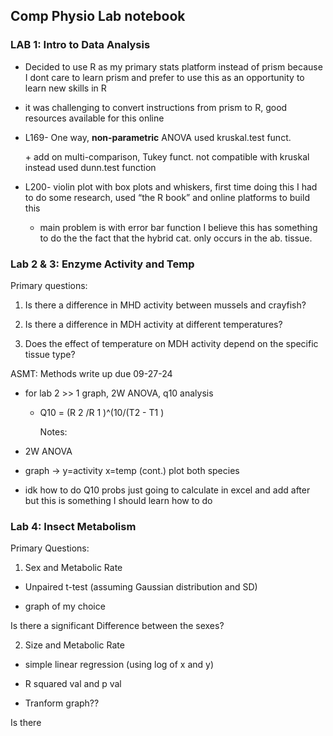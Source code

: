 ## Comp Physio Lab notebook

### LAB 1: Intro to Data Analysis

-   Decided to use R as my primary stats platform instead of prism because I dont care to learn prism and prefer to use this as an opportunity to learn new skills in R

-   it was challenging to convert instructions from prism to R, good resources available for this online

-   L169- One way, **non-parametric** ANOVA used kruskal.test funct.

    \+ add on multi-comparison, Tukey funct. not compatible with kruskal instead used dunn.test function

-   L200- violin plot with box plots and whiskers, first time doing this I had to do some research, used "the R book" and online platforms to build this

    -   main problem is with error bar function I believe this has something to do the the fact that the hybrid cat. only occurs in the ab. tissue.

### Lab 2 & 3: Enzyme Activity and Temp

Primary questions:

1.  Is there a difference in MHD activity between mussels and crayfish?

2.  Is there a difference in MDH activity at different temperatures?

3.  Does the effect of temperature on MDH activity depend on the specific tissue type?

ASMT: Methods write up due 09-27-24

-   for lab 2 \>\> 1 graph, 2W ANOVA, q10 analysis

    -   Q10 = (R 2 /R 1 )\^(10/(T2 - T1 )

        Notes:

-   2W ANOVA

-   graph -\> y=activity x=temp (cont.) plot both species

-   idk how to do Q10 probs just going to calculate in excel and add after but this is something I should learn how to do

### Lab 4: Insect Metabolism

Primary Questions:

1)  Sex and Metabolic Rate

-   Unpaired t-test (assuming Gaussian distribution and SD)

-   graph of my choice

Is there a significant Difference between the sexes?

2)  Size and Metabolic Rate

-   simple linear regression (using log of x and y)

-   R squared val and p val

-   Tranform graph??

Is there
